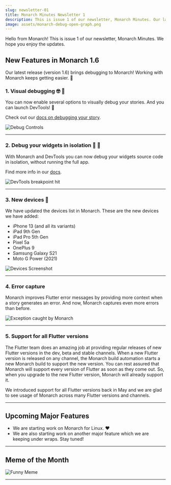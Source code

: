 ```yaml
---
slug: newsletter-01
title: Monarch Minutes Newsletter 1
description: This is issue 1 of our newsletter, Monarch Minutes. Our latest release brings debugging to Monarch! Working with Monarch keeps getting easier. 🙌
image: assets/monarch-debug-open-graph.png
---
```




Hello from Monarch! This is issue 1 of our newsletter, Monarch Minutes. 
We hope you enjoy the updates. 

## New Features in Monarch 1.6

Our latest release (version 1.6) brings debugging to Monarch! Working with 
Monarch keeps getting easier. 🙌

### 1. Visual debugging 🤓 🐛
You can now enable several options to visually debug your stories. And you can launch
DevTools! 🚀 

Check out our [docs on debugging your story](/docs/debug-your-story).

<img className="docs-screenshot macos" alt="Debug Controls" 
    src={debug_controls} />

---

### 2. Debug your widgets in isolation 🦾 🤯
With Monarch and DevTools you can now debug your widgets source code in isolation, 
without running the full app.

Find more info in our [docs](/docs/debug-your-story#debug-your-widgets-source-code).

<img className="docs-screenshot macos" alt="DevTools breakpoint hit" 
    src={devtools_breakpoint_hit} />

---

### 3. New devices 📱
We have updated the devices list in Monarch. These are the new devices we have added:

- iPhone 13 (and all its variants)
- iPad 9th Gen
- iPad Pro 5th Gen
- Pixel 5a
- OnePlus 9
- Samsung Galaxy S21
- Moto G Power (2021)

<img className="docs-screenshot macos" alt="Devices Screenshot" 
    src={devices} />

---

### 4. Error capture
Monarch improves Flutter error messages by providing more context when a story 
generates an error. And now, Monarch captures even more errors than before.

<img className="docs-screenshot macos" alt="Exception caught by Monarch" 
    src={exception_caught_by_monarch} />

---

### 5. Support for all Flutter versions
The Flutter team does an amazing job at providing regular releases
of new Flutter versions in the dev, beta and stable channels. When a new Flutter
version is released on any channel, the Monarch build automation starts a new 
Monarch build to support the new version. You can rest assured that Monarch will 
support every version of Flutter as soon 
as they come out. So, when you upgrade to the new Flutter version, Monarch will 
already support it.

We introduced support for all Flutter versions back in May and we are glad to 
see usage of Monarch across many Flutter versions and channels.

---

## Upcoming Major Features
- We are starting work on Monarch for Linux. ❤️
- We are also starting work on another major feature which we are keeping 
  under wraps. Stay tuned!

---

## Meme of the Month

<img alt="Funny Meme" src={meme_how_it_people_see_each_other} />

---

<br />
<NewsletterCta />
